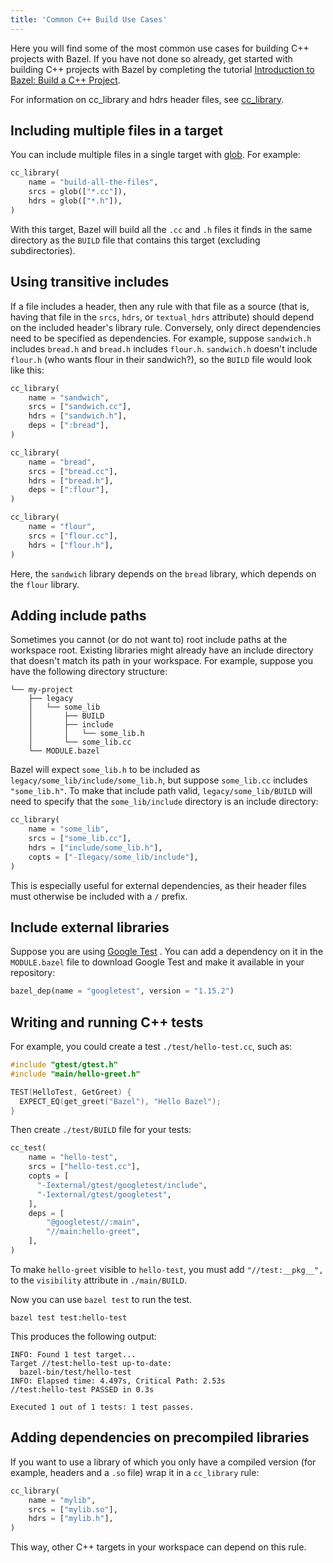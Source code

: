```yaml
---
title: 'Common C++ Build Use Cases'
---
```




Here you will find some of the most common use cases for building C++ projects
with Bazel. If you have not done so already, get started with building C++
projects with Bazel by completing the tutorial
[Introduction to Bazel: Build a C++ Project](/start/cpp).

For information on cc_library and hdrs header files, see
<a href="/reference/be/c-cpp#cc_library">cc_library</a>.

## Including multiple files in a target

You can include multiple files in a single target with
<a href="/reference/be/functions#glob">glob</a>.
For example:

```python
cc_library(
    name = "build-all-the-files",
    srcs = glob(["*.cc"]),
    hdrs = glob(["*.h"]),
)
```

With this target, Bazel will build all the `.cc` and `.h` files it finds in the
same directory as the `BUILD` file that contains this target (excluding
subdirectories).

## Using transitive includes

If a file includes a header, then any rule with that file as a source (that is,
having that file in the `srcs`, `hdrs`, or `textual_hdrs` attribute) should
depend on the included header's library rule. Conversely, only direct
dependencies need to be specified as dependencies. For example, suppose
`sandwich.h` includes `bread.h` and `bread.h` includes `flour.h`. `sandwich.h`
doesn't include `flour.h` (who wants flour in their sandwich?), so the `BUILD`
file would look like this:

```python
cc_library(
    name = "sandwich",
    srcs = ["sandwich.cc"],
    hdrs = ["sandwich.h"],
    deps = [":bread"],
)

cc_library(
    name = "bread",
    srcs = ["bread.cc"],
    hdrs = ["bread.h"],
    deps = [":flour"],
)

cc_library(
    name = "flour",
    srcs = ["flour.cc"],
    hdrs = ["flour.h"],
)
```

Here, the `sandwich` library depends on the `bread` library, which depends
on the `flour` library.

## Adding include paths

Sometimes you cannot (or do not want to) root include paths at the workspace
root. Existing libraries might already have an include directory that doesn't
match its path in your workspace. For example, suppose you have the following
directory structure:

```
└── my-project
    ├── legacy
    │   └── some_lib
    │       ├── BUILD
    │       ├── include
    │       │   └── some_lib.h
    │       └── some_lib.cc
    └── MODULE.bazel
```

Bazel will expect `some_lib.h` to be included as
`legacy/some_lib/include/some_lib.h`, but suppose `some_lib.cc` includes
`"some_lib.h"`. To make that include path valid,
`legacy/some_lib/BUILD` will need to specify that the `some_lib/include`
directory is an include directory:

```python
cc_library(
    name = "some_lib",
    srcs = ["some_lib.cc"],
    hdrs = ["include/some_lib.h"],
    copts = ["-Ilegacy/some_lib/include"],
)
```

This is especially useful for external dependencies, as their header files
must otherwise be included with a `/` prefix.

## Include external libraries

Suppose you are using [Google Test](https://github.com/google/googletest)
.
You can add a dependency on it in the `MODULE.bazel` file to
download Google Test and make it available in your repository:

```python
bazel_dep(name = "googletest", version = "1.15.2")
```

## Writing and running C++ tests

For example, you could create a test `./test/hello-test.cc`, such as:

```cpp
#include "gtest/gtest.h"
#include "main/hello-greet.h"

TEST(HelloTest, GetGreet) {
  EXPECT_EQ(get_greet("Bazel"), "Hello Bazel");
}
```

Then create `./test/BUILD` file for your tests:

```python
cc_test(
    name = "hello-test",
    srcs = ["hello-test.cc"],
    copts = [
      "-Iexternal/gtest/googletest/include",
      "-Iexternal/gtest/googletest",
    ],
    deps = [
        "@googletest//:main",
        "//main:hello-greet",
    ],
)
```

To make `hello-greet` visible to `hello-test`, you must add
`"//test:__pkg__",` to the `visibility` attribute in `./main/BUILD`.

Now you can use `bazel test` to run the test.

```
bazel test test:hello-test
```

This produces the following output:

```
INFO: Found 1 test target...
Target //test:hello-test up-to-date:
  bazel-bin/test/hello-test
INFO: Elapsed time: 4.497s, Critical Path: 2.53s
//test:hello-test PASSED in 0.3s

Executed 1 out of 1 tests: 1 test passes.
```


## Adding dependencies on precompiled libraries

If you want to use a library of which you only have a compiled version (for
example, headers and a `.so` file) wrap it in a `cc_library` rule:

```python
cc_library(
    name = "mylib",
    srcs = ["mylib.so"],
    hdrs = ["mylib.h"],
)
```

This way, other C++ targets in your workspace can depend on this rule.
